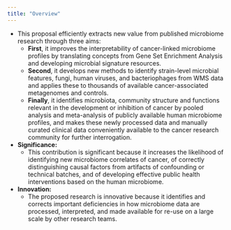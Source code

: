 ```yaml
---
title: "Overview"
---
```


- This proposal efficiently extracts new value from published microbiome research through three aims:
    - **First**, it improves the interpretability of cancer-linked microbiome profiles by translating concepts from Gene Set Enrichment Analysis and developing microbial signature resources.
    - **Second**, it develops new methods to identify strain-level microbial features, fungi, human viruses, and bacteriophages from WMS data and applies these to thousands of available cancer-associated metagenomes and controls.
    - **Finally**, it identifies microbiota, community structure and functions relevant in the development or inhibition of cancer by pooled analysis and meta-analysis of publicly available human microbiome profiles, and makes these newly processed data and manually curated clinical data conveniently available to the cancer research community for further interrogation.

- **Significance:**  
    - This contribution is significant because it increases the likelihood of identifying new microbiome correlates of cancer, of correctly distinguishing causal factors from artifacts of confounding or technical batches, and of developing effective public health interventions based on the human microbiome.

- **Innovation:**  
    - The proposed research is innovative because it identifies and corrects important deficiencies in how microbiome data are processed, interpreted, and made available for re-use on a large scale by other research teams.
